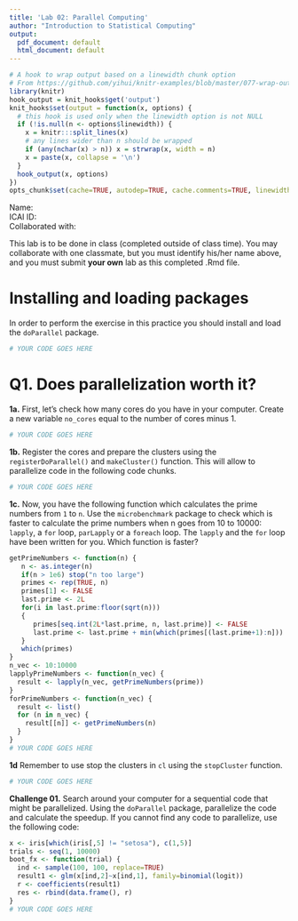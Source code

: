```yaml
---
title: 'Lab 02: Parallel Computing'
author: "Introduction to Statistical Computing"
output:
  pdf_document: default
  html_document: default
---
```


```r
# A hook to wrap output based on a linewidth chunk option
# From https://github.com/yihui/knitr-examples/blob/master/077-wrap-output.Rmd
library(knitr)
hook_output = knit_hooks$get('output')
knit_hooks$set(output = function(x, options) {
  # this hook is used only when the linewidth option is not NULL
  if (!is.null(n <- options$linewidth)) {
    x = knitr:::split_lines(x)
    # any lines wider than n should be wrapped
    if (any(nchar(x) > n)) x = strwrap(x, width = n)
    x = paste(x, collapse = '\n')
  }
  hook_output(x, options)
})
opts_chunk$set(cache=TRUE, autodep=TRUE, cache.comments=TRUE, linewidth=79)
```

Name:  
ICAI ID:  
Collaborated with:  

This lab is to be done in class (completed outside of class time). You may collaborate with one classmate, but you must identify his/her name above, and you must submit **your own** lab as this completed .Rmd file. 

Installing and loading packages 
===

In order to perform the exercise in this practice you should install and load the `doParallel` package. 

```r
# YOUR CODE GOES HERE
```

Q1. Does parallelization worth it?
===

**1a.** First, let's check how many cores do you have in your computer. Create a new variable `no_cores` equal to the number of cores minus 1.

```r
# YOUR CODE GOES HERE
```

**1b.** Register the cores and prepare the clusters using the `registerDoParallel()` and `makeCluster()` function. This will allow to parallelize code in the following code chunks.

```r
# YOUR CODE GOES HERE
```

**1c.** Now, you have the following function which calculates the prime numbers from `1` to `n`. Use the `microbenchmark` package to check which is faster to calculate the prime numbers when n goes from 10 to 10000: `lapply`, a `for` loop, `parLapply` or a `foreach` loop. The `lapply` and the `for` loop have been written for you. Which function is faster?
```r
getPrimeNumbers <- function(n) {  
   n <- as.integer(n)
   if(n > 1e6) stop("n too large")
   primes <- rep(TRUE, n)
   primes[1] <- FALSE
   last.prime <- 2L
   for(i in last.prime:floor(sqrt(n)))
   {
      primes[seq.int(2L*last.prime, n, last.prime)] <- FALSE
      last.prime <- last.prime + min(which(primes[(last.prime+1):n]))
   }
   which(primes)
}
n_vec <- 10:10000
lapplyPrimeNumbers <- function(n_vec) {
  result <- lapply(n_vec, getPrimeNumbers(prime))  
}
forPrimeNumbers <- function(n_vec) {
  result <- list()
  for (n in n_vec) {
    result[[n]] <- getPrimeNumbers(n)
  }
}
# YOUR CODE GOES HERE
```

**1d** Remember to use stop the clusters in `cl` using the `stopCluster` function.
```r
# YOUR CODE GOES HERE
```

**Challenge 01.** Search around your computer for a sequential code that might be parallelized. Using the `doParallel` package, parallelize the code and calculate the speedup. If you cannot find any code to parallelize, use the following code:
```r
x <- iris[which(iris[,5] != "setosa"), c(1,5)]
trials <- seq(1, 10000)
boot_fx <- function(trial) {
  ind <- sample(100, 100, replace=TRUE)
  result1 <- glm(x[ind,2]~x[ind,1], family=binomial(logit))
  r <- coefficients(result1)
  res <- rbind(data.frame(), r)
}
# YOUR CODE GOES HERE
```